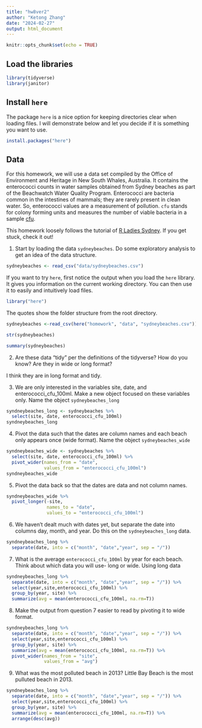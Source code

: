 ```yaml
---
title: "hw8ver2"
author: "Ketong Zhang"
date: "2024-02-27"
output: html_document
---
```


```r
knitr::opts_chunk$set(echo = TRUE)
```


## Load the libraries
```r
library(tidyverse)
library(janitor)
``` 

## Install `here`
The package `here` is a nice option for keeping directories clear when loading files. I will demonstrate below and let you decide if it is something you want to use.  
```r
install.packages("here")
```

## Data
For this homework, we will use a data set compiled by the Office of Environment and Heritage in New South Whales, Australia. It contains the enterococci counts in water samples obtained from Sydney beaches as part of the Beachwatch Water Quality Program. Enterococci are bacteria common in the intestines of mammals; they are rarely present in clean water. So, enterococci values are a measurement of pollution. `cfu` stands for colony forming units and measures the number of viable bacteria in a sample [cfu](https://en.wikipedia.org/wiki/Colony-forming_unit).   

This homework loosely follows the tutorial of [R Ladies Sydney](https://rladiessydney.org/). If you get stuck, check it out!  

1. Start by loading the data `sydneybeaches`. Do some exploratory analysis to get an idea of the data structure.
```r
sydneybeaches <- read_csv("data/sydneybeaches.csv")
```

If you want to try `here`, first notice the output when you load the `here` library. It gives you information on the current working directory. You can then use it to easily and intuitively load files.
```r
library("here")
```

The quotes show the folder structure from the root directory.
```r
sydneybeaches <-read_csv(here("homework", "data", "sydneybeaches.csv")) %>% clean_names()
```

```r
str(sydneybeaches)
```

```r
summary(sydneybeaches)
```

2. Are these data "tidy" per the definitions of the tidyverse? How do you know? Are they in wide or long format?

I think they are in long format and tidy.

3. We are only interested in the variables site, date, and enterococci_cfu_100ml. Make a new object focused on these variables only. Name the object `sydneybeaches_long`
```r
syndneybeaches_long <- sydneybeaches %>% 
  select(site, date, enterococci_cfu_100ml)
syndneybeaches_long
```


4. Pivot the data such that the dates are column names and each beach only appears once (wide format). Name the object `sydneybeaches_wide`
```r
syndneybeaches_wide <- sydneybeaches %>% 
  select(site, date, enterococci_cfu_100ml) %>% 
  pivot_wider(names_from = "date",
              values_from = "enterococci_cfu_100ml")
syndneybeaches_wide
```

5. Pivot the data back so that the dates are data and not column names.
```r
syndneybeaches_wide %>% 
  pivot_longer(-site,
               names_to = "date",
               values_to = "enterococci_cfu_100ml")
```


6. We haven't dealt much with dates yet, but separate the date into columns day, month, and year. Do this on the `sydneybeaches_long` data.

```r
syndneybeaches_long %>% 
  separate(date, into = c("month", "date","year", sep = "/"))
```

7. What is the average `enterococci_cfu_100ml` by year for each beach. Think about which data you will use- long or wide.
Using long data
```r
syndneybeaches_long %>% 
  separate(date, into = c("month", "date","year", sep = "/")) %>% 
  select(year,site,enterococci_cfu_100ml) %>% 
  group_by(year, site) %>% 
  summarize(avg = mean(enterococci_cfu_100ml, na.rm=T))
```

8. Make the output from question 7 easier to read by pivoting it to wide format.

```r
syndneybeaches_long %>% 
  separate(date, into = c("month", "date","year", sep = "/")) %>% 
  select(year,site,enterococci_cfu_100ml) %>% 
  group_by(year, site) %>% 
  summarize(avg = mean(enterococci_cfu_100ml, na.rm=T)) %>% 
  pivot_wider(names_from = "site",
              values_from = "avg")
```

9. What was the most polluted beach in 2013?
Little Bay Beach is the most pulluted beach in 2013.
```r
syndneybeaches_long %>% 
  separate(date, into = c("month", "date","year", sep = "/")) %>% 
  select(year,site,enterococci_cfu_100ml) %>% 
  group_by(year, site) %>% 
  summarize(avg = mean(enterococci_cfu_100ml, na.rm=T)) %>% 
  arrange(desc(avg))
```